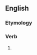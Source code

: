 ==English==

===Etymology===
{{suffix|en|sharpen|eth|nocat=1}}

===Verb===
{{head|en|verb form}}

# {{en-archaic third-person singular of|sharpen}}
